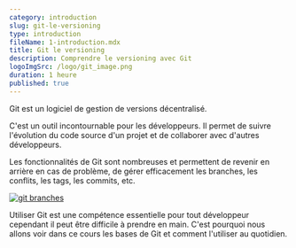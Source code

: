 ```yaml
---
category: introduction
slug: git-le-versioning
type: introduction
fileName: 1-introduction.mdx
title: Git le versioning
description: Comprendre le versioning avec Git
logoImgSrc: /logo/git_image.png
duration: 1 heure
published: true
---
```



Git est un logiciel de gestion de versions décentralisé.

C'est un outil incontournable pour les développeurs. Il permet de suivre l'évolution du code source d'un projet et de collaborer avec d'autres développeurs.

Les fonctionnalités de Git sont nombreuses et permettent de revenir en arrière en cas de problème, de gérer efficacement les branches, les conflits, les tags, les commits, etc.

[![git branches](/git/branche_git.png)](/git/branche_git.png)


Utiliser Git est une compétence essentielle pour tout développeur cependant il peut être difficile à prendre en main. C'est pourquoi nous allons voir dans ce cours les bases de Git et comment l'utiliser au quotidien.